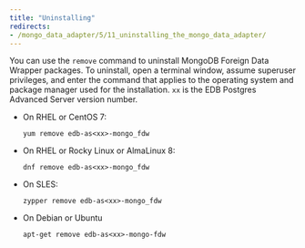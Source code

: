 ```yaml
---
title: "Uninstalling"
redirects:
- /mongo_data_adapter/5/11_uninstalling_the_mongo_data_adapter/
---
```


<div id="uninstalling_the_mongo_data_adapter" class="registered_link"></div>


You can use the `remove` command to uninstall MongoDB Foreign Data Wrapper packages. To uninstall, open a terminal window, assume superuser privileges, and enter the command that applies to the operating system and package manager used for the installation. `xx` is the EDB Postgres Advanced Server version number.

-   On RHEL or CentOS 7:

    `yum remove edb-as<xx>-mongo_fdw`

-   On RHEL or Rocky Linux or AlmaLinux 8:

    `dnf remove edb-as<xx>-mongo_fdw`

-   On SLES:

    `zypper remove edb-as<xx>-mongo_fdw`

- On Debian or Ubuntu 

    `apt-get remove edb-as<xx>-mongo-fdw`



